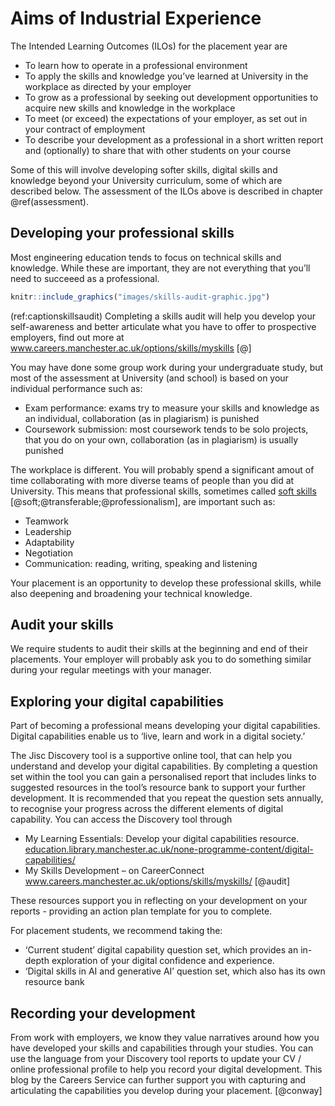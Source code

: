 # Aims of Industrial Experience {#aims}

The Intended Learning Outcomes (ILOs) for the placement year are

* To learn how to operate in a professional environment
* To apply the skills and knowledge you've learned at University in the workplace as directed by your employer
* To grow as a professional by seeking out development opportunities to acquire new skills and knowledge in the workplace
*  To meet (or exceed) the expectations of your employer, as set out in your contract of employment
* To describe your development as a professional in a short written report and (optionally) to share that with other students on your course

Some of this will involve developing softer skills, digital skills and knowledge beyond your University curriculum, some of which are described below. The assessment of the ILOs above is described in chapter \@ref(assessment).

## Developing your professional skills {#soft}
Most engineering education tends to focus on technical skills and knowledge.  While these are important, they are not everything that you'll need to succeeed as a professional. 

```r
knitr::include_graphics("images/skills-audit-graphic.jpg")
```

(ref:captionskillsaudit) Completing a skills audit will help you develop your self-awareness and better articulate what you have to offer to prospective employers, find out more at [www.careers.manchester.ac.uk/options/skills/myskills](https://www.careers.manchester.ac.uk/options/skills/myskills/) [@]

You may have done some group work during your undergraduate study, but most of the assessment at University (and school) is based on your individual performance such as:

* Exam performance: exams try to measure your skills and knowledge as an individual, collaboration (as in plagiarism) is punished
* Coursework submission: most coursework tends to be solo projects, that you do on your own, collaboration (as in plagiarism) is usually punished

The workplace is different. You will probably spend a significant amout of time collaborating with more diverse teams of people than you did at University. This means that professional skills, sometimes called [soft skills](https://en.wikipedia.org/wiki/Soft_skills) [@soft;@transferable;@professionalism], are important such as:

* Teamwork
* Leadership
* Adaptability
* Negotiation
* Communication: reading, writing, speaking and listening

Your placement is an opportunity to develop these professional skills, while also deepening and broadening your technical knowledge.

## Audit your skills {#Audit}
We require students to audit their skills at the beginning and end of their placements. Your employer will probably ask you to do something similar during your regular meetings with your manager. 



## Exploring your digital capabilities {#digital}
Part of becoming a professional means developing your digital capabilities. Digital capabilities enable us to ‘live, learn and work in a digital society.’

The Jisc Discovery tool is a supportive online tool, that can help you understand and develop your digital capabilities. By completing a question set within the tool you can gain a personalised report that includes
links to suggested resources in the tool’s resource bank to support your further development. It is recommended that you repeat the question sets annually, to recognise your progress across the different elements of digital capability. You can access the Discovery tool through 

*  My Learning Essentials: Develop your digital capabilities resource. [education.library.manchester.ac.uk/none-programme-content/digital-capabilities/](https://www.education.library.manchester.ac.uk/none-programme-content/digital-capabilities/)
* My Skills Development – on CareerConnect [www.careers.manchester.ac.uk/options/skills/myskills/](https://www.careers.manchester.ac.uk/options/skills/myskills/) [@audit]

These resources support you in reflecting on your development on your reports - providing an action plan template for you to complete.

For placement students, we recommend taking the:

* ‘Current student’ digital capability question set, which provides an in-depth exploration of your digital confidence and experience.
* ‘Digital skills in AI and generative AI’ question set, which also has its own resource bank

## Recording your development {#development}
From work with employers, we know they value narratives around how you have developed your skills and capabilities through your studies. You can use the language from your Discovery tool reports to update your CV / online professional profile to help you record your digital development. This blog by the Careers Service can further support you with capturing and articulating the capabilities you develop during your placement. [@conway]